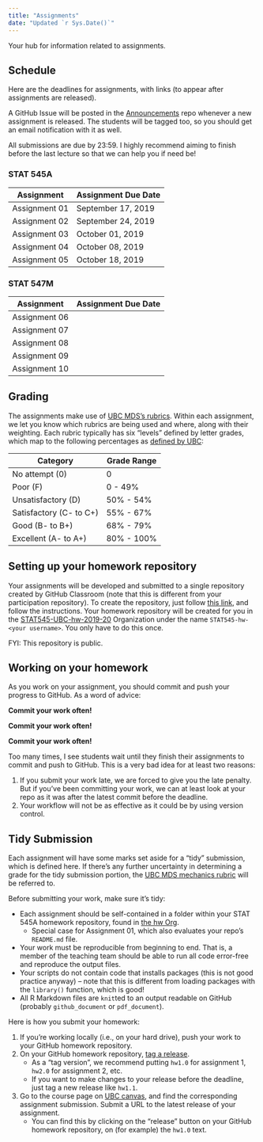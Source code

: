```yaml
---
title: "Assignments"
date: "Updated `r Sys.Date()`"
---
```


Your hub for information related to assignments. 

## Schedule

Here are the deadlines for assignments, with links (to appear after assignments are released).

A GitHub Issue will be posted in the [Announcements](https://github.com/STAT545-UBC-hw-2019-20/Announcements) repo whenever a new assignment is released. The students will be tagged too, so you should get an email notification with it as well.

All submissions are due by 23:59. I highly recommend aiming to finish before the last lecture so that we can help you if need be!

### STAT 545A

| Assignment  | Assignment Due Date |
|-------------|---------------------|
| Assignment 01 | September 17, 2019  |
| Assignment 02 | September 24, 2019  |
| Assignment 03 | October 01, 2019    |
| Assignment 04 | October 08, 2019    |
| Assignment 05 | October 18, 2019    |

### STAT 547M

| Assignment  | Assignment Due Date |
|-------------|---------------------|
| Assignment 06 | |
| Assignment 07 | |
| Assignment 08 | |
| Assignment 09 | |
| Assignment 10 | |


## Grading

The assignments make use of [UBC MDS's rubrics](https://github.com/UBC-MDS/public/tree/master/rubric). Within each assignment, we let you know which rubrics are being used and where, along with their weighting. Each rubric typically has six "levels" defined by letter grades, which map to the following percentages as [defined by UBC](http://www.calendar.ubc.ca/Vancouver/index.cfm?tree=3,42,96,0):

| Category | Grade Range |
|----------|-------------|
| No attempt (0)          | 0 |
| Poor (F)                | 0 - 49% |
| Unsatisfactory (D)      | 50% - 54% |
| Satisfactory (C- to C+) | 55% - 67% |
| Good (B- to B+)         | 68% - 79% |
| Excellent (A- to A+)    | 80% - 100% |


## Setting up your homework repository

Your assignments will be developed and submitted to a single repository created by GitHub Classroom (note that this is different from your participation repository). To create the repository, just follow [this link](https://classroom.github.com/a/PAa_IIPO), and follow the instructions. Your homework repository will be created for you in the [STAT545-UBC-hw-2019-20](https://github.com/STAT545-UBC-hw-2019-20) Organization under the name `STAT545-hw-<your username>`. You only have to do this once.

FYI: This repository is public.

## Working on your homework

As you work on your assignment, you should commit and push your progress to GitHub. As a word of advice:

**Commit your work often!**

**Commit your work often!**

**Commit your work often!**

Too many times, I see students wait until they finish their assignments to commit and push to GitHub. This is a very bad idea for at least two reasons:

1. If you submit your work late, we are forced to give you the late penalty. But if you've been committing your work, we can at least look at your repo as it was after the latest commit before the deadline.
2. Your workflow will not be as effective as it could be by using version control.

## Tidy Submission

Each assignment will have some marks set aside for a "tidy" submission, which is defined here. If there's any further uncertainty in determining a grade for the tidy submission portion, the [UBC MDS mechanics rubric](https://github.com/UBC-MDS/public/blob/master/rubric/rubric_mech.md) will be referred to.

Before submitting your work, make sure it's tidy:

- Each assignment should be self-contained in a folder within your STAT 545A homework repository, found in [the hw Org](https://github.com/STAT545-UBC-hw-2019-20).
	- Special case for Assignment 01, which also evaluates your repo's `README.md` file.
- Your work must be reproducible from beginning to end. That is, a member of the teaching team should be able to run all code error-free and reproduce the output files. 
- Your scripts do not contain code that installs packages (this is not good practice anyway) – note that this is different from loading packages with the `library()` function, which is good!
- All R Markdown files are `knit`ted to an output readable on GitHub (probably `github_document` or `pdf_document`).

Here is how you submit your homework:

1. If you're working locally (i.e., on your hard drive), push your work to your GitHub homework repository.
2. On your GitHub homework repository, [tag a release](https://help.github.com/articles/creating-releases/).
	- As a "tag version", we recommend putting `hw1.0` for assignment 1, `hw2.0` for assignment 2, etc.
	- If you want to make changes to your release before the deadline, just tag a new release like `hw1.1`.
3. Go to the course page on [UBC canvas](https://canvas.ubc.ca), and find the corresponding assignment submission. Submit a URL to the latest release of your assignment. 
	- You can find this by clicking on the "release" button on your GitHub homework repository, on (for example) the `hw1.0` text. 
